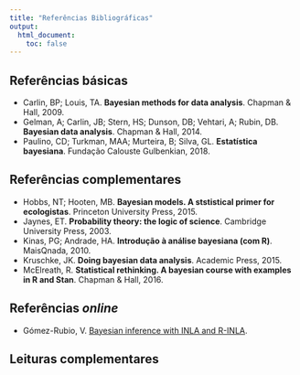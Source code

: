 ```yaml
---
title: "Referências Bibliográficas"
output:
  html_document:
    toc: false
---
```


## Referências básicas

- Carlin, BP; Louis, TA. **Bayesian methods for data analysis**. Chapman
  & Hall, 2009.
- Gelman, A; Carlin, JB; Stern, HS; Dunson, DB; Vehtari, A; Rubin, DB.
  **Bayesian data analysis**. Chapman & Hall, 2014.
- Paulino, CD; Turkman, MAA; Murteira, B; Silva, GL. **Estatística
  bayesiana**. Fundação Calouste Gulbenkian, 2018.

## Referências complementares

- Hobbs, NT; Hooten, MB. **Bayesian models. A ststistical primer for
  ecologistas**. Princeton University Press, 2015.
- Jaynes, ET. **Probability theory: the logic of science**. Cambridge
  University Press, 2003.
- Kinas, PG; Andrade, HA. **Introdução à análise bayesiana (com R)**.
  MaisQnada, 2010.
- Kruschke, JK. **Doing bayesian data analysis**. Academic Press, 2015.
- McElreath, R. **Statistical rethinking. A bayesian course with
  examples in R and Stan**. Chapman & Hall, 2016.

## Referências *online*

- Gómez-Rubio, V. [Bayesian inference with INLA and
  R-INLA](https://becarioprecario.bitbucket.io/inla-gitbook/index.html).

## Leituras complementares
